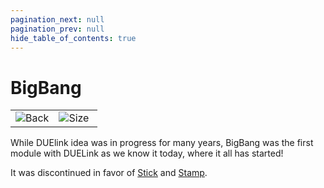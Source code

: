 ```yaml
---
pagination_next: null
pagination_prev: null
hide_table_of_contents: true
---
```



# BigBang

<table>
<td width='50%'>
    <img alt="Back" src="/img/catalog/bigbang-1.png" />
</td>
<td width='50%'>
    <img alt="Size" src="/img/catalog/bigbang-2.png" />
</td>
</table>

While DUElink idea was in progress for many years, BigBang was the first module with DUELink as we know it today, where it all has started!

It was discontinued in favor of [Stick](../microcomputer/stick) and [Stamp](../microcomputer/stamp).
